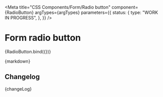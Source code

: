 
<Meta
  title="CSS Components/Form/Radio button"
  component={RadioButton}
  argTypes={argTypes}
  parameters={{
    status: {
      type: "WORK IN PROGRESS",
    },
  }}
/>

# Form radio button

<Canvas>
  <Story name="Radio button" args={defaultArgs}>
    {RadioButton.bind({})}
  </Story>
</Canvas>

<ArgsTable story="Radio button" />

<Description>{markdown}</Description>

## Changelog

<Description>{changeLog}</Description>
